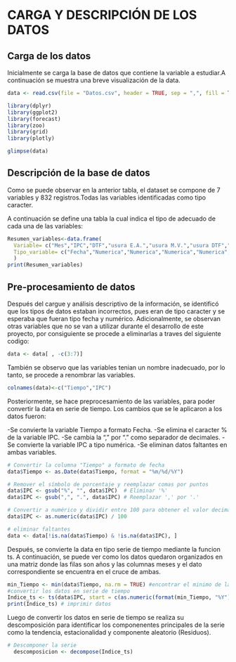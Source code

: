 # **CARGA Y DESCRIPCIÓN DE LOS DATOS**


## **Carga de los datos**

Inicialmente se carga la base de datos que contiene la variable a estudiar.A continuación se muestra una breve visualización de la data.

```r
data <- read.csv(file = "Datos.csv", header = TRUE, sep = ",", fill = TRUE)
```

```r
library(dplyr)
library(ggplot2)
library(forecast)
library(zoo)
library(grid)
library(plotly)
```

```r
glimpse(data)
```


## **Descripción de la base de datos**

Como se puede observar en la anterior tabla, el dataset se compone de 7 variables y 832 registros.Todas las variables  identificadas como tipo caracter. 

A continuación se define una tabla la cual indica el tipo de adecuado de cada una de las variables:

```r
Resumen_variables<-data.frame(
  Variable= c("Mes","IPC","DTF","usura E.A.","usura M.V.","usura DTF","usura IPC"),
  Tipo_variable= c("Fecha","Numerica","Numerica","Numerica","Numerica","Numerica","Numerica")
  )
print(Resumen_variables)
```

## **Pre-procesamiento de datos**

Después del cargue y análisis descriptivo de la información, se identificó que los tipos de datos estaban incorrectos, pues eran de tipo caracter y se esperaba que fueran tipo fecha y numérico. Adicionalmente, se observan otras variables que no se van a utilizar durante el desarrollo de este proyecto, por consiguiente se procede a eliminarlas a traves del siguiente codigo:

```r
data <- data[ , -c(3:7)]
```

También se observo que las variables tenian un nombre inadecuado, por lo tanto, se procede a renombrar las variables.

```r
colnames(data)<-c("Tiempo","IPC")
```

Posteriormente, se hace preprocesamiento de las variables, para poder convertir la data en serie de tiempo. Los cambios que se le aplicaron a los  datos fueron:

-Se convierte la variable Tiempo a formato Fecha.
-Se elimina el caracter % de la variable IPC.
-Se cambia la "," por "." como separador de decimales.
-Se convierte la variable IPC a tipo numérica.
-Se eliminan datos faltantes en ambas variables.

```r
# Convertir la columna "Tiempo" a formato de fecha
data$Tiempo <- as.Date(data$Tiempo, format = "%m/%d/%Y")

# Remover el símbolo de porcentaje y reemplazar comas por puntos
data$IPC <- gsub("%", "", data$IPC)  # Eliminar '%'
data$IPC <- gsub(",", ".", data$IPC) # Reemplazar ',' por '.'

# Convertir a numérico y dividir entre 100 para obtener el valor decimal
data$IPC <- as.numeric(data$IPC) / 100

# eliminar faltantes
data <- data[!is.na(data$Tiempo) & !is.na(data$IPC), ] 
```

Después, se convierte la data en tipo serie de tiempo mediante la funcion ts. A continuación, se puede ver como los datos quedaron organizados en una matriz donde las filas son años y las columnas meses y el dato correspondiente se encuentra en el cruce de ambas.

```r
min_Tiempo <- min(data$Tiempo, na.rm = TRUE) #encontrar el minimo de la variable mes
#convertir los datos en serie de tiempo
Indice_ts <- ts(data$IPC, start = c(as.numeric(format(min_Tiempo, "%Y")), as.numeric(format(min_Tiempo, "%m"))), frequency = 12)
print(Indice_ts) # imprimir datos
```

Luego de convertir los datos en serie de tiempo se realiza su descomposición para identificar los componenentes principales de la serie como la tendencia, estacionalidad y componente aleatorio (Residuos).

```r
# Descomponer la serie
  descomposicion <- decompose(Indice_ts)
```
